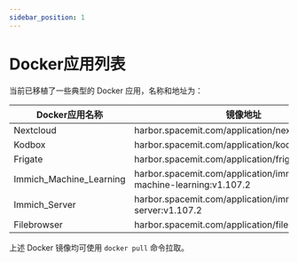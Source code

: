 ```yaml
---
sidebar_position: 1
---
```


# Docker应用列表

当前已移植了一些典型的 Docker 应用，名称和地址为：

| Docker应用名称          | 镜像地址                                                     |
| ----------------------- | ------------------------------------------------------------ |
| Nextcloud               | harbor.spacemit.com/application/nextcloud:28.0.3             |
| Kodbox                  | harbor.spacemit.com/application/kodbox:1.50.02               |
| Frigate                 | harbor.spacemit.com/application/frigate:v26                  |
| Immich_Machine_Learning | harbor.spacemit.com/application/immich-machine-learning:v1.107.2 |
| Immich_Server           | harbor.spacemit.com/application/immich-server:v1.107.2       |
| Filebrowser             | harbor.spacemit.com/application/filebrowser:2.28.0           |

上述 Docker 镜像均可使用 `docker pull` 命令拉取。